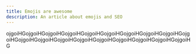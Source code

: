 ```yaml
---
title: Emojis are awesome
description: An article about emojis and SEO
---
```


ojgoiHGojgoiHGojgoiHGojgoiHGojgoiHGojgoiHGojgoiHGojgoiHGojgoiHGojgoiHGojgoiHGojgoiHGojgoiHGojgoiHGojgoiHGojgoiHGojgoiHGojgoiHGojgoiHG
